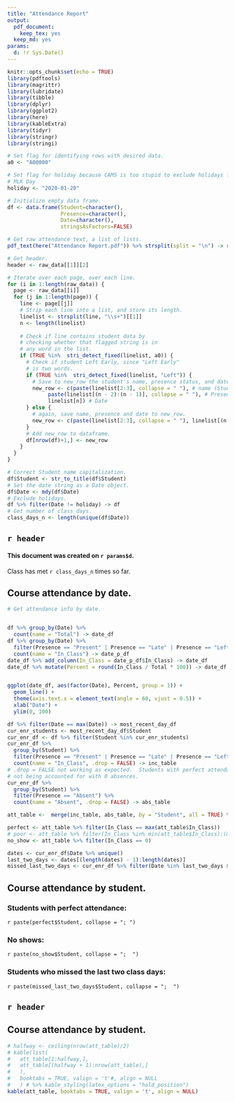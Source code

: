 ```yaml
---
title: "Attendance Report"
output:
  pdf_document: 
    keep_tex: yes
  keep_md: yes
params:
  d: !r Sys.Date()
---
```


```r
knitr::opts_chunk$set(echo = TRUE)
library(pdftools)
library(magrittr)
library(lubridate)
library(tibble)
library(dplyr)
library(ggplot2)
library(here)
library(kableExtra)
library(tidyr)
library(stringr)
library(stringi)

# Set flag for identifying rows with desired data.
a0 <- "A00000"

# Set flag for holiday because CAMS is too stupid to exclude holidays from reports.
# MLK Day
holiday <- "2020-01-20"

# Initialize empty data frame.
df <- data.frame(Student=character(), 
                 Presence=character(), 
                 Date=character(), 
                 stringsAsFactors=FALSE) 

# Get raw attendance text, a list of lists.
pdf_text(here("Attendance Report.pdf")) %>% strsplit(split = "\n") -> raw_data

# Get header.
header <- raw_data[[1]][2]

# Iterate over each page, over each line.
for (i in 1:length(raw_data)) {
  page <- raw_data[[i]]
  for (j in 1:length(page)) {
    line <- page[[j]]
    # Strip each line into a list, and store its length.
    linelist <- strsplit(line, "\\s+")[[1]]
    n <- length(linelist)
    
    # Check if line contains student data by
    # checking whether that flagged string is in
    # any word in the list.
    if (TRUE %in%  stri_detect_fixed(linelist, a0)) {
      # Check if student Left Early, since "Left Early"
      # is two words.
      if (TRUE %in%  stri_detect_fixed(linelist, "Left")) {
        # Save to new_row the student's name, presence status, and date.
        new_row <- c(paste(linelist[2:3], collapse = " "), # name (Student)
             paste(linelist[(n - 2):(n - 1)], collapse = " "), # Presence
             linelist[n]) # Date
      } else {
        # again, save name, presence and date to new_row.
        new_row <- c(paste(linelist[2:3], collapse = " "), linelist[(n - 1):(n)])
      }
      # Add new_row to dataframe.
      df[nrow(df)+1,] <- new_row
    }
  }
}

# Correct Student name capitalization.
df$Student <- str_to_title(df$Student)
# Set the date string as a Date object.
df$Date <- mdy(df$Date)
# Exclude holidays.
df %>% filter(Date != holiday) -> df
# Get number of class days.
class_days_n <- length(unique(df$Date))
```

## `r header`

#### This document was created on `r params$d`.

Class has met `r class_days_n` times so far. 

## Course attendance by date.

```r
# Get attendance info by date.


df %>% group_by(Date) %>% 
  count(name = "Total") -> date_df
df %>% group_by(Date) %>% 
  filter(Presence == "Present" | Presence == "Late" | Presence == "Left Early") %>% 
  count(name = "In_Class") -> date_p_df
date_df %>% add_column(In_Class = date_p_df$In_Class) -> date_df
date_df %>% mutate(Percent = round(In_Class / Total * 100)) -> date_df


ggplot(date_df, aes(factor(Date), Percent, group = 1)) +
  geom_line() +
  theme(axis.text.x = element_text(angle = 60, vjust = 0.5)) +
  xlab("Date") +
  ylim(0, 100)
```


```r
df %>% filter(Date == max(Date)) -> most_recent_day_df
cur_enr_students <- most_recent_day_df$Student
cur_enr_df <- df %>% filter(Student %in% cur_enr_students)
cur_enr_df %>% 
  group_by(Student) %>% 
  filter(Presence == "Present" | Presence == "Late" | Presence == "Left Early") %>% 
  count(name = "In_Class", .drop = FALSE) -> inc_table
# .drop = FALSE not working as expected.  Students with perfect attendance
# not being accounted for with 0 absences.
cur_enr_df %>%
  group_by(Student) %>%
  filter(Presence == "Absent") %>%
  count(name = "Absent", .drop = FALSE) -> abs_table

att_table <-  merge(inc_table, abs_table, by = "Student", all = TRUE) %>% replace_na(replace = list(In_Class = 0, Absent = 0))

perfect <- att_table %>% filter(In_Class == max(att_table$In_Class))
# poor <- att_table %>% filter(In_Class %in% min(att_table$In_Class):(min(att_table$In_Class) + 2))
no_show <- att_table %>% filter(In_Class == 0)

dates <- cur_enr_df$Date %>% unique()
last_two_days <- dates[(length(dates) - 1):length(dates)]
missed_last_two_days <- cur_enr_df %>% filter(Date %in% last_two_days & Presence == "Absent" & !(Student %in% no_show$Student)) %>% group_by(Student) %>% count() %>% filter(n == 2) # %>% select(Student)
```

## Course attendance by student.

### Students with perfect attendance:

`r paste(perfect$Student, collapse = "; ")`

### No shows:

`r paste(no_show$Student, collapse = ";  ")`

### Students who missed the last two class days:

`r paste(missed_last_two_days$Student, collapse = ";  ")`

<!-- \pagebreak -->

## `r header`

## Course attendance by student.


```r
# halfway <- ceiling(nrow(att_table)/2)
# kable(list(
#   att_table[1:halfway,],
#   att_table[(halfway + 1):nrow(att_table),]
#   ),
#   booktabs = TRUE, valign = 't'#, align = NULL
#   ) # %>% kable_styling(latex_options = "hold_position")
kable(att_table, booktabs = TRUE, valign = 't', align = NULL)
```
